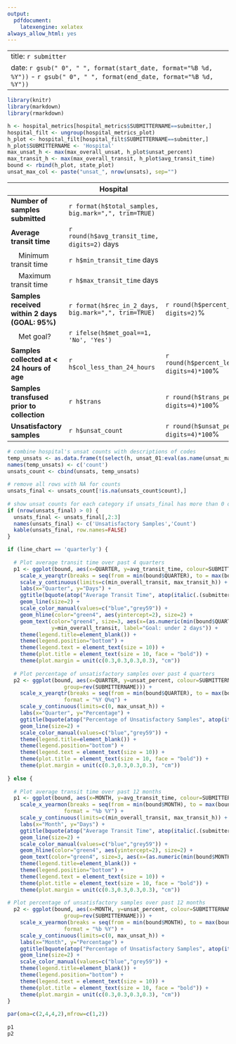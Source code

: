 ```yaml
---
output:
  pdfdocument:
    latexengine: xelatex
always_allow_html: yes
---
```

---
title: `r submitter`
date: `r gsub(" 0", " ", format(start_date, format="%B %d, %Y"))` - `r gsub(" 0", " ", format(end_date, format="%B %d, %Y"))`
---
 
```r
library(knitr)
library(markdown)
library(rmarkdown)
```
 
 
```r
h <- hospital_metrics[hospital_metrics$SUBMITTERNAME==submitter,]
hospital_filt <- ungroup(hospital_metrics_plot)
h_plot <- hospital_filt[hospital_filt$SUBMITTERNAME==submitter,]
h_plot$SUBMITTERNAME <- 'Hospital'
max_unsat_h <- max(max_overall_unsat, h_plot$unsat_percent)
max_transit_h <- max(max_overall_transit, h_plot$avg_transit_time)
bound <- rbind(h_plot, state_plot)
unsat_max_col <- paste("unsat_", nrow(unsats), sep="")
```
 
|      | Hospital || Hospital Rank* | Virginia |
| -------------------------------------|--------|--------|---------|---------|
| **Number of samples submitted** | `r format(h$total_samples, big.mark=",", trim=TRUE)` |  |  | `r format(state$total_samples, big.mark=",", trim=TRUE)` |
| **Average transit time** | `r round(h$avg_transit_time, digits=2)` days |  | `r h$rank_transit` of `r state$submitters` | `r round(state$avg_transit_time, digits=2)` days |
| &nbsp;&nbsp;&nbsp;&nbsp;Minimum transit time | `r h$min_transit_time` days |  |  |  |
| &nbsp;&nbsp;&nbsp;&nbsp;Maximum transit time | `r h$max_transit_time` days |  |  |  |
| **Samples received within 2 days (GOAL: 95%)** | `r format(h$rec_in_2_days, big.mark=",", trim=TRUE)` | `r round(h$percent_rec_in_2_days, digits=2)`% | `r h$rank_percent_within_goal` of `r state$submitters` | `r round(state$percent_rec_in_2_days, digits=2) * 100`% |
| &nbsp;&nbsp;&nbsp;&nbsp;Met goal? | `r ifelse(h$met_goal==1, 'No', 'Yes')`|  |  |  | 
| **Samples collected at < 24 hours of age** | `r h$col_less_than_24_hours` | `r round(h$percent_less_than_24_hours, digits=4)*100`% | `r h$rank_early_collection` of `r state$submitters` | `r round(state$percent_less_than_24_hours, digits=4)*100`%
| **Samples transfused prior to collection** |  `r h$trans` | `r round(h$trans_percent, digits=4)*100`% |  `r h$rank_transfused` of `r state$submitters`  |  `r round(state$trans_percent, digits=4)*100`% |
| **Unsatisfactory samples** | `r h$unsat_count` |  `r round(h$unsat_percent, digits=4)*100`% | `r h$rank_unsats` of `r state$submitters`  | `r round(state$unsat_percent, digits=4)*100`% | 
 
```r
# combine hospital's unsat counts with descriptions of codes
temp_unsats <- as.data.frame(t(select(h, unsat_01:eval(as.name(unsat_max_col)))))
names(temp_unsats) <- c('count')
unsats_count <- cbind(unsats, temp_unsats)
 
# remove all rows with NA for counts
unsats_final <- unsats_count[!is.na(unsats_count$count),]
 
# show unsat counts for each category if unsats_final has more than 0 observations
if (nrow(unsats_final) > 0) {
  unsats_final <- unsats_final[,2:3]
  names(unsats_final) <- c('Unsatisfactory Samples','Count')
  kable(unsats_final, row.names=FALSE)
}
```
 
 
```r
 
if (line_chart == 'quarterly') {
  
  # Plot average transit time over past 4 quarters
  p1 <- ggplot(bound, aes(x=QUARTER, y=avg_transit_time, colour=SUBMITTERNAME, group=rev(SUBMITTERNAME))) +
    scale_x_yearqtr(breaks = seq(from = min(bound$QUARTER), to = max(bound$QUARTER), by = 0.25), format = "%Y Q%q") +
    scale_y_continuous(limits=c(min_overall_transit, max_transit_h)) +
    labs(x="Quarter", y="Days") +
    ggtitle(bquote(atop("Average Transit Time", atop(italic(.(submitter)), "")))) + 
    geom_line(size=2) +
    scale_color_manual(values=c("blue","grey59")) +
    geom_hline(color="green4", aes(yintercept=2), size=2) +
    geom_text(color="green4", size=3, aes(x=(as.numeric(min(bound$QUARTER)) + .18), 
              y=min_overall_transit, label="Goal: under 2 days")) + 
    theme(legend.title=element_blank()) + 
    theme(legend.position="bottom") +
    theme(legend.text = element_text(size = 10)) +
    theme(plot.title = element_text(size = 10, face = "bold")) +
    theme(plot.margin = unit(c(0.3,0.3,0.3,0.3), "cm"))
  
  # Plot percentage of unsatisfactory samples over past 4 quarters
  p2 <- ggplot(bound, aes(x=QUARTER, y=unsat_percent, colour=SUBMITTERNAME, 
                  group=rev(SUBMITTERNAME))) +
    scale_x_yearqtr(breaks = seq(from = min(bound$QUARTER), to = max(bound$QUARTER), by = 0.25),
                  format = "%Y Q%q") +
    scale_y_continuous(limits=c(0, max_unsat_h)) +
    labs(x="Quarter", y="Percentage") +
    ggtitle(bquote(atop("Percentage of Unsatisfactory Samples", atop(italic(.(submitter)), "")))) +
    geom_line(size=2) +
    scale_color_manual(values=c("blue","grey59")) +
    theme(legend.title=element_blank()) +
    theme(legend.position="bottom") +
    theme(legend.text = element_text(size = 10)) +
    theme(plot.title = element_text(size = 10, face = "bold")) +
    theme(plot.margin = unit(c(0.3,0.3,0.3,0.3), "cm"))
  
} else {
  
  # Plot average transit time over past 12 months
  p1 <- ggplot(bound, aes(x=MONTH, y=avg_transit_time, colour=SUBMITTERNAME, group=rev(SUBMITTERNAME))) +
    scale_x_yearmon(breaks = seq(from = min(bound$MONTH), to = max(bound$MONTH), by = 0.25),
                  format = "%b %Y") +
    scale_y_continuous(limits=c(min_overall_transit, max_transit_h)) +
    labs(x="Month", y="Days") +
    ggtitle(bquote(atop("Average Transit Time", atop(italic(.(submitter)), "")))) + 
    geom_line(size=2) +
    scale_color_manual(values=c("blue","grey59")) +
    geom_hline(color="green4", aes(yintercept=2), size=2) +
    geom_text(color="green4", size=3, aes(x=(as.numeric(min(bound$MONTH)) + .18), y=min_overall_transit, label="Goal: under 2 days")) + 
    theme(legend.title=element_blank()) + 
    theme(legend.position="bottom") +
    theme(legend.text = element_text(size = 10)) +
    theme(plot.title = element_text(size = 10, face = "bold")) +
    theme(plot.margin = unit(c(0.3,0.3,0.3,0.3), "cm"))
 
# Plot percentage of unsatisfactory samples over past 12 months
  p2 <- ggplot(bound, aes(x=MONTH, y=unsat_percent, colour=SUBMITTERNAME, 
                  group=rev(SUBMITTERNAME))) +
    scale_x_yearmon(breaks = seq(from = min(bound$MONTH), to = max(bound$MONTH), by = 0.25),
                  format = "%b %Y") +
    scale_y_continuous(limits=c(0, max_unsat_h)) +
    labs(x="Month", y="Percentage") +
    ggtitle(bquote(atop("Percentage of Unsatisfactory Samples", atop(italic(.(submitter)), "")))) +
    geom_line(size=2) +
    scale_color_manual(values=c("blue","grey59")) +
    theme(legend.title=element_blank()) +
    theme(legend.position="bottom") +
    theme(legend.text = element_text(size = 10)) +
    theme(plot.title = element_text(size = 10, face = "bold")) +
    theme(plot.margin = unit(c(0.3,0.3,0.3,0.3), "cm"))
}
 
par(oma=c(2,4,4,2),mfrow=c(1,2))
 
p1
p2
```
